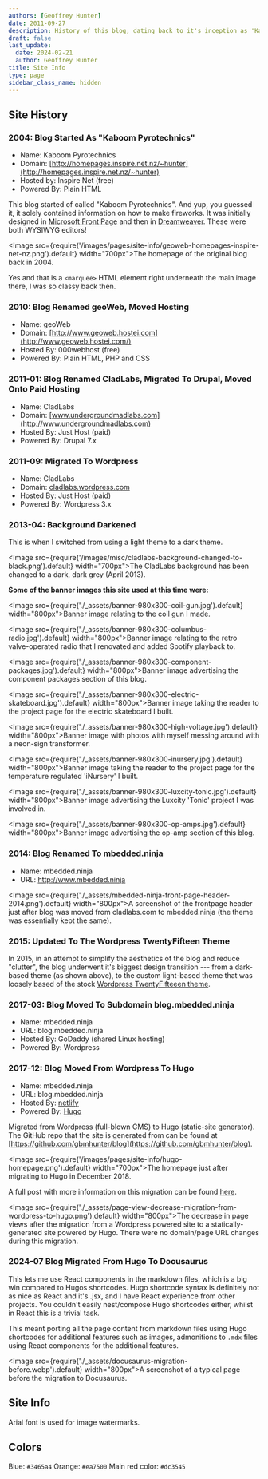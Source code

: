 ```yaml
---
authors: [Geoffrey Hunter]
date: 2011-09-27
description: History of this blog, dating back to it's inception as 'Kaboom Pyrotechnics' back in 2004.
draft: false
last_update:
  date: 2024-02-21
  author: Geoffrey Hunter
title: Site Info
type: page
sidebar_class_name: hidden
---
```


## Site History

### 2004: Blog Started As "Kaboom Pyrotechnics"  

* Name: Kaboom Pyrotechnics
* Domain: [http://homepages.inspire.net.nz/~hunter](http://homepages.inspire.net.nz/~hunter)
* Hosted by: Inspire Net (free)  
* Powered By: Plain HTML

This blog started of called "Kaboom Pyrotechnics". And yup, you guessed it, it solely contained information on how to make fireworks. It was initially designed in [Microsoft Front Page](https://en.wikipedia.org/wiki/Microsoft_FrontPage) and then in [Dreamweaver](https://en.wikipedia.org/wiki/Adobe_Dreamweaver). These were both WYSIWYG editors!

<Image src={require('/images/pages/site-info/geoweb-homepages-inspire-net-nz.png').default} width="700px">The homepage of the original blog back in 2004.</Image>

Yes and that is a `<marquee>` HTML element right underneath the main image there, I was so classy back then.

### 2010: Blog Renamed geoWeb, Moved Hosting  

* Name: geoWeb
* Domain: [http://www.geoweb.hostei.com](http://www.geoweb.hostei.com/)
* Hosted By: 000webhost (free)  
* Powered By: Plain HTML, PHP and CSS

### 2011-01: Blog Renamed CladLabs, Migrated To Drupal, Moved Onto Paid Hosting  

* Name: CladLabs
* Domain: [www.undergroundmadlabs.com](http://www.undergroundmadlabs.com)
* Hosted By: Just Host (paid)  
* Powered By: Drupal 7.x

### 2011-09: Migrated To Wordpress

* Name: CladLabs
* Domain: [cladlabs.wordpress.com](http://cladlabs.wordpress.com)
* Hosted By: Just Host (paid)  
* Powered By: Wordpress 3.x

### 2013-04: Background Darkened

This is when I switched from using a light theme to a dark theme.

<Image src={require('/images/misc/cladlabs-background-changed-to-black.png').default} width="700px">The CladLabs background has been changed to a dark, dark grey (April 2013).</Image>

**Some of the banner images this site used at this time were:**

<Image src={require('./_assets/banner-980x300-coil-gun.jpg').default} width="800px">Banner image relating to the coil gun I made.</Image>

<Image src={require('./_assets/banner-980x300-columbus-radio.jpg').default} width="800px">Banner image relating to the retro valve-operated radio that I renovated and added Spotify playback to.</Image>

<Image src={require('./_assets/banner-980x300-component-packages.jpg').default} width="800px">Banner image advertising the component packages section of this blog.</Image>

<Image src={require('./_assets/banner-980x300-electric-skateboard.jpg').default} width="800px">Banner image taking the reader to the project page for the electric skateboard I built.</Image>

<Image src={require('./_assets/banner-980x300-high-voltage.jpg').default} width="800px">Banner image with photos with myself messing around with a neon-sign transformer.</Image>

<Image src={require('./_assets/banner-980x300-inursery.jpg').default} width="800px">Banner image taking the reader to the project page for the temperature regulated 'iNursery' I built.</Image>

<Image src={require('./_assets/banner-980x300-luxcity-tonic.jpg').default} width="800px">Banner image advertising the Luxcity 'Tonic' project I was involved in.</Image>

<Image src={require('./_assets/banner-980x300-op-amps.jpg').default} width="800px">Banner image advertising the op-amp section of this blog.</Image>

### 2014: Blog Renamed To mbedded.ninja

* Name: mbedded.ninja
* URL: http://www.mbedded.ninja  

<Image src={require('./_assets/mbedded-ninja-front-page-header-2014.png').default} width="800px">A screenshot of the frontpage header just after blog was moved from cladlabs.com to mbedded.ninja (the theme was essentially kept the same).</Image>

### 2015: Updated To The Wordpress TwentyFifteen Theme

In 2015, in an attempt to simplify the aesthetics of the blog and reduce "clutter", the blog underwent it's biggest design transition --- from a dark-based theme (as shown above), to the custom light-based theme that was loosely based of the stock [Wordpress TwentyFifteeen theme](https://en-ca.wordpress.org/themes/twentyfifteen/).

### 2017-03: Blog Moved To Subdomain blog.mbedded.ninja

* Name: mbedded.ninja
* URL: blog.mbedded.ninja
* Hosted By: GoDaddy (shared Linux hosting)
* Powered By: Wordpress

### 2017-12: Blog Moved From Wordpress To Hugo

* Name: mbedded.ninja
* URL: blog.mbedded.ninja
* Hosted By: [netlify](https://www.netlify.com/)
* Powered By: [Hugo](https://gohugo.io/)

Migrated from Wordpress (full-blown CMS) to Hugo (static-site generator). The GitHub repo that the site is generated from can be found at [https://github.com/gbmhunter/blog](https://github.com/gbmhunter/blog).

<Image src={require('/images/pages/site-info/hugo-homepage.png').default} width="700px">The homepage just after migrating to Hugo in December 2018.</Image>

A full post with more information on this migration can be found [here](/updates/2018/12/15/site-migration-to-hugo-complete/).

<Image src={require('./_assets/page-view-decrease-migration-from-wordpress-to-hugo.png').default} width="800px">The decrease in page views after the migration from a Wordpress powered site to a statically-generated site powered by Hugo. There were no domain/page URL changes during this migration.</Image>

### 2024-07 Blog Migrated From Hugo To Docusaurus

This lets me use React components in the markdown files, which is a big win compared to Hugos shortcodes. Hugo shortcode syntax is definitely not as nice as React and it's .jsx, and I have React experience from other projects. You couldn't easily nest/compose Hugo shortcodes either, whilst in React this is a trivial task.

This meant porting all the page content from markdown files using Hugo shortcodes for additional features such as images, admonitions to `.mdx` files using React components for the additional features.


<Image src={require('./_assets/docusaurus-migration-before.webp').default} width="800px">A screenshot of a typical page before the migration to Docusaurus.</Image>

## Site Info

Arial font is used for image watermarks.

## Colors

Blue: `#3465a4`
Orange: `#ea7500`
Main red color: `#dc3545`

